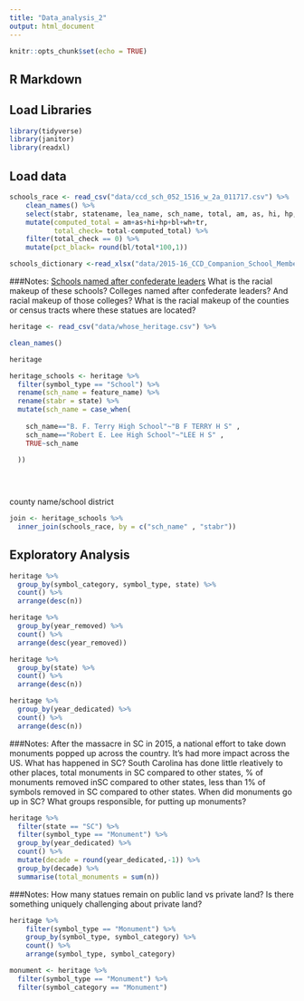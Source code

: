 ```yaml
---
title: "Data_analysis_2"
output: html_document
---
```


```r
knitr::opts_chunk$set(echo = TRUE)
```

## R Markdown

## Load Libraries

```r
library(tidyverse)
library(janitor)
library(readxl)

```

## Load data

```r
schools_race <- read_csv("data/ccd_sch_052_1516_w_2a_011717.csv") %>%
    clean_names() %>%
    select(stabr, statename, lea_name, sch_name, total, am, as, hi, hp, bl, wh, tr) %>%
    mutate(computed_total = am+as+hi+hp+bl+wh+tr,
           total_check= total-computed_total) %>%
    filter(total_check == 0) %>%
    mutate(pct_black= round(bl/total*100,1))
```


```r
schools_dictionary <-read_xlsx("data/2015-16_CCD_Companion_School_Membership_layout.xlsx")

```

###Notes: <a href= "https://www.edweek.org/ew/section/multimedia/data-the-schools-named-after-confederate-figures.html"> Schools named after confederate leaders</a> What is the racial makeup of these schools?  Colleges named after confederate leaders?  And racial makeup of those colleges?  What is the racial makeup of the counties or census tracts where these statues are located? 
```r
heritage <- read_csv("data/whose_heritage.csv") %>%

clean_names()

heritage
```
```r
heritage_schools <- heritage %>%
  filter(symbol_type == "School") %>%
  rename(sch_name = feature_name) %>%
  rename(stabr = state) %>%
  mutate(sch_name = case_when(
    
    sch_name=="B. F. Terry High School"~"B F TERRY H S" ,
    sch_name=="Robert E. Lee High School"~"LEE H S" ,
    TRUE~sch_name

  ))
  
	



```
county name/school district 

```r
join <- heritage_schools %>%
  inner_join(schools_race, by = c("sch_name" , "stabr"))

```
## Exploratory Analysis

```r
heritage %>%
  group_by(symbol_category, symbol_type, state) %>%
  count() %>%
  arrange(desc(n))
```


```r
heritage %>%
  group_by(year_removed) %>%
  count() %>%
  arrange(desc(year_removed))
```

```r
heritage %>%
  group_by(state) %>%
  count() %>%
  arrange(desc(n))
```

```r
heritage %>%
  group_by(year_dedicated) %>%
  count() %>%
  arrange(desc(n))
```
###Notes:  After the massacre in SC in 2015, a national effort to take down monuments popped up across the country.  It's had more impact across the US.  What has happened in SC? South Carolina has done little rleatively to other places, total monuments in SC compared to other states, % of monuments removed inSC compared to other states, less than 1% of symbols removed in SC compared to other states. When did monuments go up in SC? What groups responsible, for putting up monuments?

```r
heritage %>%
  filter(state == "SC") %>%
  filter(symbol_type == "Monument") %>%
  group_by(year_dedicated) %>%
  count() %>%
  mutate(decade = round(year_dedicated,-1)) %>%
  group_by(decade) %>%
  summarise(total_monuments = sum(n))
```
###Notes: How many statues remain on public land vs private land?  Is there something uniquely challenging about private land?
```r
heritage %>%
    filter(symbol_type == "Monument") %>%
    group_by(symbol_type, symbol_category) %>%
    count() %>%
    arrange(symbol_type, symbol_category)
```

```r
monument <- heritage %>% 
  filter(symbol_type == "Monument") %>%
  filter(symbol_category == "Monument")
```




```r




```






